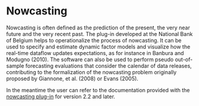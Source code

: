 # Nowcasting {.unnumbered #a-now}

Nowcasting is often defined as the prediction of the present, the very near future and the very recent past. The plug-in developed at the National Bank of Belgium helps to operationalize the process of nowcasting. It can be used to specify and estimate dynamic factor models and visualize how the real-time dataflow updates expectations, as for instance in Banbura and Modugno (2010). The software can also be used to perform pseudo out-of-sample forecasting evaluations that consider the calendar of data releases, contributing to the formalization of the nowcasting problem originally proposed by Giannone, et al. (2008) or Evans (2005).

In the meantime the user can refer to the documentation provided with the [nowcasting plug-in ](https://github.com/nbbrd/jdemetra-nowcasting) for version 2.2 and later.
